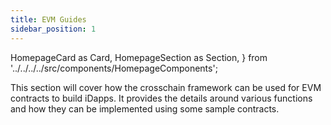 ```yaml
---
title: EVM Guides
sidebar_position: 1
---
```


  HomepageCard as Card,
  HomepageSection as Section,
} from '../../../../src/components/HomepageComponents';

This section will cover how the crosschain framework can be used for EVM contracts to build iDapps. It provides the details around various functions and how they can be implemented using some sample contracts.


<Section title="Start with Building" id="web-sdks">
  <Card
    title="Build your first iDapp in 5 steps"
    description="Build your first EVM iDapp in 5 simple steps. Beginning from writing the code to deployment."
    to="your-first-crosschain-nft-contract"
  />
</Section>
<Section title="Theoretical Concepts" id="web-sdks">
    <Card
    title="iDapp Functions"
    description="Understand the various functions Crosstalk provides to create your iDapp."
    to="idapp-functions"
  />
  <Card
    title="Cross-chain Read Requests"
    description="Capability to read the state of contracts present on one chain from a different chain."
    to="cross-chain-read-requests"
  />
  <Card
    title="Additional Security Module"
    description="How iDapps can use ASM to add another layer of security as required."
    to="asm-implementation"
  />

  </Section>